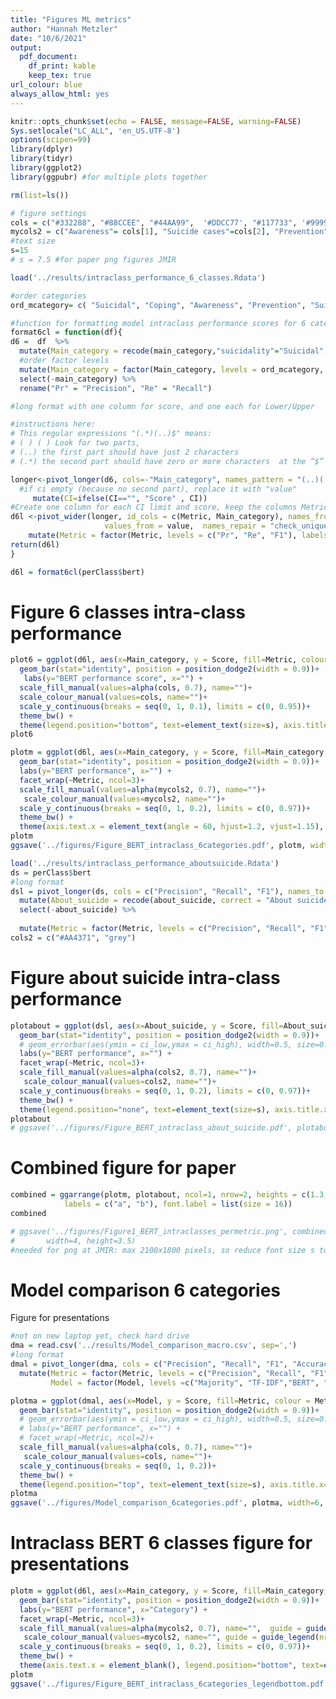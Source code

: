 ```yaml
---
title: "Figures ML metrics"
author: "Hannah Metzler"
date: "10/6/2021"
output: 
  pdf_document:
    df_print: kable
    keep_tex: true
url_colour: blue
always_allow_html: yes
---
```


```r
knitr::opts_chunk$set(echo = FALSE, message=FALSE, warning=FALSE)
Sys.setlocale("LC_ALL", 'en_US.UTF-8')
options(scipen=99)
library(dplyr)
library(tidyr)
library(ggplot2)
library(ggpubr) #for multiple plots together

rm(list=ls())

# figure settings
cols = c("#332288", "#88CCEE", "#44AA99",  '#DDCC77', "#117733", '#999933') #
mycols2 = c("Awareness"= cols[1], "Suicide cases"=cols[2], "Prevention"=cols[3], "Suicidal"=cols[4], "Coping"=cols[5], "Irrelevant"=cols[6])
#text size
s=15
# s = 7.5 #for paper png figures JMIR
```

```r

load('../results/intraclass_performance_6_classes.Rdata')

#order categories
ord_mcategory= c( "Suicidal", "Coping", "Awareness", "Prevention", "Suicide cases", "Irrelevant")

#function for formatting model intraclass performance scores for 6 categories (enter perClass$bert, perClass$xlnet, perClass$tfidf)
format6cl = function(df){
d6 =  df  %>% 
  mutate(Main_category = recode(main_category,"suicidality"="Suicidal", "coping"="Coping", "awareness"="Awareness", "prevention"="Prevention", "werther"="Suicide cases", "irrelevant"="Irrelevant")) %>% 
  #order factor levels
  mutate(Main_category = factor(Main_category, levels = ord_mcategory, labels = ord_mcategory)) %>% 
  select(-main_category) %>% 
  rename("Pr" = "Precision", "Re" = "Recall")

#long format with one column for score, and one each for Lower/Upper

#instructions here: 
# This regular expressions "(.*)(..)$" means:
# ( ) ( ) Look for two parts,
# (..) the first part should have just 2 characters
# (.*) the second part should have zero or more characters  at the “$” end of the string

longer<-pivot_longer(d6, cols=-"Main_category", names_pattern = "(..)(.*)$", names_to = c("Metric", "CI")) %>% 
  #if ci empty (because no second part), replace it with "value"
     mutate(CI=ifelse(CI=="", "Score" , CI))
#Create one column for each CI limit and score, keep the columns Metric and main_category
d6l <-pivot_wider(longer, id_cols = c(Metric, Main_category), names_from = c(CI), 
                     values_from = value,  names_repair = "check_unique") %>% 
    mutate(Metric = factor(Metric, levels = c("Pr", "Re", "F1"), labels = c("Precision", "Recall", "F1")))
return(d6l)
}

d6l = format6cl(perClass$bert)
```

# Figure 6 classes intra-class performance

```r
plot6 = ggplot(d6l, aes(x=Main_category, y = Score, fill=Metric, colour = Metric)) + #dataset and variables to plot
  geom_bar(stat="identity", position = position_dodge2(width = 0.9))+
   labs(y="BERT performance score", x="") +
  scale_fill_manual(values=alpha(cols, 0.7), name="")+
  scale_colour_manual(values=cols, name="")+
  scale_y_continuous(breaks = seq(0, 1, 0.1), limits = c(0, 0.95))+
  theme_bw() +
  theme(legend.position="bottom", text=element_text(size=s), axis.title.x=element_blank(), plot.margin = margin(rep(0.5,4), unit="cm"))
plot6
```

```r
plotm = ggplot(d6l, aes(x=Main_category, y = Score, fill=Main_category, colour = Main_category)) + #dataset and variables to plot
  geom_bar(stat="identity", position = position_dodge2(width = 0.9))+
  labs(y="BERT performance", x="") +
  facet_wrap(~Metric, ncol=3)+
  scale_fill_manual(values=alpha(mycols2, 0.7), name="")+
   scale_colour_manual(values=mycols2, name="")+
  scale_y_continuous(breaks = seq(0, 1, 0.2), limits = c(0, 0.97))+
  theme_bw() +  
  theme(axis.text.x = element_text(angle = 60, hjust=1.2, vjust=1.15), legend.position="none", text=element_text(size=s), axis.title.x=element_blank(), plot.margin = margin(rep(0.4,4), unit="cm"))
plotm
ggsave('../figures/Figure_BERT_intraclass_6categories.pdf', plotm, width=6, height=3, dpi=300)
```


```r
load('../results/intraclass_performance_aboutsuicide.Rdata')
ds = perClass$bert
#long format
dsl = pivot_longer(ds, cols = c("Precision", "Recall", "F1"), names_to = "Metric", values_to ="Score") %>% 
  mutate(About_suicide = recode(about_suicide, correct = "About suicide", false="Off-topic")) %>% 
  select(-about_suicide) %>% 
  
  mutate(Metric = factor(Metric, levels = c("Precision", "Recall", "F1"), labels = c("Precision", "Recall", "F1"))) 
cols2 = c("#AA4371", "grey")
```
# Figure about suicide intra-class performance

```r
plotabout = ggplot(dsl, aes(x=About_suicide, y = Score, fill=About_suicide, colour = About_suicide)) + #dataset and variables to plot
  geom_bar(stat="identity", position = position_dodge2(width = 0.9))+
  # geom_errorbar(aes(ymin = ci_low,ymax = ci_high), width=0.5, size=0.8) +
  labs(y="BERT performance", x="") +
  facet_wrap(~Metric, ncol=3)+
  scale_fill_manual(values=alpha(cols2, 0.7), name="")+
   scale_colour_manual(values=cols2, name="")+
  scale_y_continuous(breaks = seq(0, 1, 0.2), limits = c(0, 0.97))+
  theme_bw() +  
  theme(legend.position="none", text=element_text(size=s), axis.title.x=element_blank(), plot.margin = margin(rep(0.4,4), unit="cm"))
plotabout
# ggsave('../figures/Figure_BERT_intraclass_about_suicide.pdf', plotabout, width=7, height=3.5, dpi=300)
```

# Combined figure for paper

```r

combined = ggarrange(plotm, plotabout, ncol=1, nrow=2, heights = c(1.3,1),
            labels = c("a", "b"), font.label = list(size = 16))
combined

# ggsave('../figures/Figure1_BERT_intraclasses_permetric.png', combined,
#       width=4, height=3.5)
#needed for png at JMIR: max 2100x1800 pixels, so reduce font size s to 7.5, and width/height to 4 and 3.5
```


# Model comparison 6 categories

Figure for presentations

```r
#not on new laptop yet, check hard drive
dma = read.csv('../results/Model_comparison_macro.csv', sep=',')
#long format
dmal = pivot_longer(dma, cols = c("Precision", "Recall", "F1", "Accuracy"), names_to = "Metric", values_to ="Score") %>% 
  mutate(Metric = factor(Metric, levels = c("Precision", "Recall", "F1", "Accuracy"), labels = c("Precision", "Recall", "F1", "Accuracy")), 
         Model = factor(Model, levels =c("Majority", "TF-IDF","BERT", "XLNet"), labels = c("Majority", "TF-IDF","BERT", "XLNet")))
```


```r
plotma = ggplot(dmal, aes(x=Model, y = Score, fill=Metric, colour = Metric)) + #dataset and variables to plot
  geom_bar(stat="identity", position = position_dodge2(width = 0.9))+
  # geom_errorbar(aes(ymin = ci_low,ymax = ci_high), width=0.5, size=0.8) +
  # labs(y="BERT performance", x="") +
  # facet_wrap(~Metric, ncol=2)+
  scale_fill_manual(values=alpha(cols, 0.7), name="")+
   scale_colour_manual(values=cols, name="")+
  scale_y_continuous(breaks = seq(0, 1, 0.2))+
  theme_bw() +  
  theme(legend.position="top", text=element_text(size=s), axis.title.x=element_blank(), plot.margin = margin(rep(0.4,4), unit="cm"))
plotma
ggsave('../figures/Model_comparison_6categories.pdf', plotma, width=6, height=4, dpi=300)
```


# Intraclass BERT 6 classes figure for presentations


```r
plotm = ggplot(d6l, aes(x=Main_category, y = Score, fill=Main_category, colour = Main_category)) + #dataset and variables to plot
  geom_bar(stat="identity", position = position_dodge2(width = 0.9))+
  labs(y="BERT performance", x="Category") +
  facet_wrap(~Metric, ncol=3)+
  scale_fill_manual(values=alpha(mycols2, 0.7), name="",  guide = guide_legend(nrow=1, ncol = 6, byrow = T))+
   scale_colour_manual(values=mycols2, name="", guide = guide_legend(nrow=1, ncol = 6, byrow = T))+
  scale_y_continuous(breaks = seq(0, 1, 0.2), limits = c(0, 0.97))+
  theme_bw() +  
  theme(axis.text.x = element_blank(), legend.position="bottom", text=element_text(size=s), plot.margin = margin(rep(0.4,4), unit="cm"),   axis.ticks.x = element_blank())
plotm
ggsave('../figures/Figure_BERT_intraclass_6categories_legendbottom.pdf', plotm, width=8, height=3, dpi=300)
```
